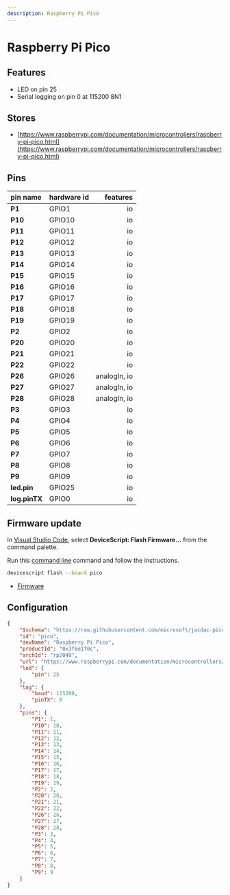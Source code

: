 ```yaml
---
description: Raspberry Pi Pico
---
```

# Raspberry Pi Pico


## Features

-  LED on pin 25
-  Serial logging on pin 0 at 115200 8N1

## Stores

-  [https://www.raspberrypi.com/documentation/microcontrollers/raspberry-pi-pico.html](https://www.raspberrypi.com/documentation/microcontrollers/raspberry-pi-pico.html)

## Pins

| pin name | hardware id | features |
|:---------|:------------|---------:|
| **P1** |  GPIO1 |  io |
| **P10** |  GPIO10 |  io |
| **P11** |  GPIO11 |  io |
| **P12** |  GPIO12 |  io |
| **P13** |  GPIO13 |  io |
| **P14** |  GPIO14 |  io |
| **P15** |  GPIO15 |  io |
| **P16** |  GPIO16 |  io |
| **P17** |  GPIO17 |  io |
| **P18** |  GPIO18 |  io |
| **P19** |  GPIO19 |  io |
| **P2** |  GPIO2 |  io |
| **P20** |  GPIO20 |  io |
| **P21** |  GPIO21 |  io |
| **P22** |  GPIO22 |  io |
| **P26** |  GPIO26 |  analogIn,  io |
| **P27** |  GPIO27 |  analogIn,  io |
| **P28** |  GPIO28 |  analogIn,  io |
| **P3** |  GPIO3 |  io |
| **P4** |  GPIO4 |  io |
| **P5** |  GPIO5 |  io |
| **P6** |  GPIO6 |  io |
| **P7** |  GPIO7 |  io |
| **P8** |  GPIO8 |  io |
| **P9** |  GPIO9 |  io |
| **led.pin** |  GPIO25 |  io |
| **log.pinTX** |  GPIO0 |  io |



## Firmware update

In [Visual Studio Code](/getting-started/vscode),
select **DeviceScript: Flash Firmware...** from the command palette.
        
Run this [command line](/api/cli) command and follow the instructions.

```bash
devicescript flash --board pico
```


- [Firmware](https://github.com/microsoft/jacdac-pico/releases/latest/download/devicescript-rp2040-pico.uf2)

## Configuration

```json title="pico.json"
{
    "$schema": "https://raw.githubusercontent.com/microsoft/jacdac-pico/main/boards/rp2040deviceconfig.schema.json",
    "id": "pico",
    "devName": "Raspberry Pi Pico",
    "productId": "0x3f6e1f0c",
    "archId": "rp2040",
    "url": "https://www.raspberrypi.com/documentation/microcontrollers/raspberry-pi-pico.html",
    "led": {
        "pin": 25
    },
    "log": {
        "baud": 115200,
        "pinTX": 0
    },
    "pins": {
        "P1": 1,
        "P10": 10,
        "P11": 11,
        "P12": 12,
        "P13": 13,
        "P14": 14,
        "P15": 15,
        "P16": 16,
        "P17": 17,
        "P18": 18,
        "P19": 19,
        "P2": 2,
        "P20": 20,
        "P21": 21,
        "P22": 22,
        "P26": 26,
        "P27": 27,
        "P28": 28,
        "P3": 3,
        "P4": 4,
        "P5": 5,
        "P6": 6,
        "P7": 7,
        "P8": 8,
        "P9": 9
    }
}
```
